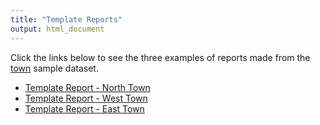```yaml
---
title: "Template Reports"
output: html_document
---
```


Click the links below to see the three examples of reports made from the [town](https://dbturner.github.io/c4bi/reference/town.html) sample dataset.

  * [Template Report - North Town](https://dbturner.github.io/c4bi_reports/example_North_Town.html)
  * [Template Report - West Town](https://dbturner.github.io/c4bi_reports/example_West_Town.html)
  * [Template Report - East Town](https://dbturner.github.io/c4bi_reports/example_East_Town.html)

